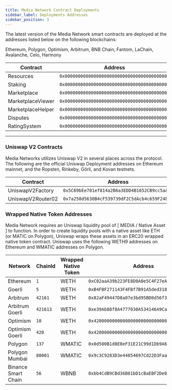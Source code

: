 ```yaml
---
title: Media Network Contract Deployments
sidebar_label: Deployments Addresses
sidebar_position: 3
---
```


The latest version of the Media Network smart contracts are deployed at the addresses listed below on the following blockchains: 

Ethereum, Polygon, Optimism, Arbitrum, BNB Chain, Fantom, LaChain, Avalanche, Celo, Harmony
<!-- 
Integrators **should not assume that they are deployed to the same addresses across all chains** and be extremely careful to confirm mappings below. -->

| Contract            | Address                                      |
|---------------------|----------------------------------------------|
| Resources           | `0x0000000000000000000000000000000000000000` |
| Staking             | `0x0000000000000000000000000000000000000000` |
| Marketplace         | `0x0000000000000000000000000000000000000000` |
| MarketplaceViewer   | `0x0000000000000000000000000000000000000000` |
| MarketplaceHelper   | `0x0000000000000000000000000000000000000000` |
| Disputes            | `0x0000000000000000000000000000000000000000` |
| RatingSystem        | `0x0000000000000000000000000000000000000000` |

---

### Uniswap V2 Contracts

Media Networks utilizes Uniswap V2 in several places across the protocol. The following are the official Uniswap Deployment addresses on Ethereum mainnet, and the Ropsten, Rinkeby, Görli, and Kovan testnets.

| Contract            | Address                                      |
|---------------------|----------------------------------------------|
| UniswapV2Factory    | `0x5C69bEe701ef814a2B6a3EDD4B1652CB9cc5aA6f` |
| UniswapV2Router02   | `0x7a250d5630B4cF539739dF2C5dAcb4c659F2488D` |


### Wrapped Native Token Addresses

Media Network requires an Uniswap liquidity pool of [ MEDIA / Native Asset ] to function. In order to create liquidity pools with a native asset like ETH (or MATIC on Polygon), Uniswap wraps these assets in an ERC20 wrapped native token contract. Uniswap uses the following WETH9 addresses on Ethereum and WMATIC addresses on Polygon.

| Network             | ChainId  | Wrapped Native Token | Address                                      |
|---------------------|----------|----------------------|----------------------------------------------|
| Ethereum            | `1`      | WETH                 | `0xC02aaA39b223FE8D0A0e5C4F27eAD9083C756Cc2` |
| Goerli              | `5`      | WETH                 | `0xB4FBF271143F4FBf7B91A5ded31805e42b2208d6` |
| Arbitrum            | `42161`  | WETH                 | `0x82aF49447D8a07e3bd95BD0d56f35241523fBab1` |
| Arbitrum Goerli     | `421613` | WETH                 | `0xe39Ab88f8A4777030A534146A9Ca3B52bd5D43A3` |
| Optimism            | `10`     | WETH                 | `0x4200000000000000000000000000000000000006` |
| Optimism Goerli     | `420`    | WETH                 | `0x4200000000000000000000000000000000000006` |
| Polygon             | `137`    | WMATIC               | `0x0d500B1d8E8eF31E21C99d1Db9A6444d3ADf1270` |
| Polygon Mumbai      | `80001`  | WMATIC               | `0x9c3C9283D3e44854697Cd22D3Faa240Cfb032889` |
| Binance Smart Chain | `56`     | WBNB                 | `0xbb4CdB9CBd36B01bD1cBaEBF2De08d9173bc095c` |